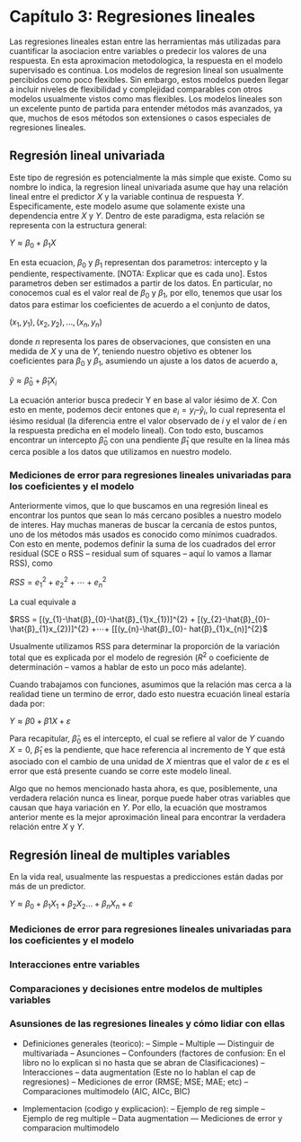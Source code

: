 # Capítulo 3: Regresiones lineales

Las regresiones lineales estan entre las herramientas más utilizadas para cuantificar la asociacion entre variables o predecir los valores de una respuesta. En esta aproximacion metodologica, la respuesta en el modelo supervisado es continua. Los modelos de regresion lineal son usualmente percibidos como poco flexibles. Sin embargo, estos modelos pueden llegar a incluir niveles de flexibilidad y complejidad comparables con otros modelos usualmente vistos como mas flexibles. Los modelos lineales son un excelente punto de partida para entender métodos más avanzados, ya que, muchos de esos métodos son extensiones o casos especiales de regresiones lineales.

## Regresión lineal univariada

Este tipo de regresión es potencialmente la más simple que existe. Como su nombre lo indica, la regresion lineal univariada asume que hay una relación lineal entre el predictor $X$ y la variable continua de respuesta $Y$. Especificamente, este modelo asume que solamente existe una dependencia entre $X$ y $Y$. Dentro de este paradigma, esta relación se representa con la estructura general:

$Y ≈ β_{0} + β_{1}X$

En esta ecuacion, $β_{0}$ y $β_{1}$ representan dos parametros: intercepto y la pendiente, respectivamente. [NOTA: Explicar que es cada uno]. Estos parametros deben ser estimados a partir de los datos. En particular, no conocemos cual es el valor real de $β_{0}$ y $β_{1}$, por ello, tenemos que usar los datos para estimar los coeficientes de acuerdo a el conjunto de datos,

$(x_1, y_1), (x_2, y_2), … , (x_n, y_n)$

donde $n$ representa los pares de observaciones, que consisten en una medida de $X$ y una de $Y$, teniendo nuestro objetivo es obtener los coeficientes para $β_{0}$ y $β_{1}$, asumiendo un ajuste a los datos de acuerdo a, 

$\hat{y} ≈ \hat{β}_{0} + \hat{β}_{1}X_{i}$

La ecuación anterior busca predecir Y en base al valor iésimo de $X$. Con esto en mente, podemos decir entones que $e_{i} = y_{i} – \hat{y}_{i}$, lo cual representa el iésimo residual (la diferencia entre el valor observado de $i$ y el valor de $i$ en la respuesta predicha en el modelo lineal). Con todo esto, buscamos encontrar un intercepto $\hat{β}_{0}$ con una pendiente $\hat{β}_{1}$ que resulte en la línea más cerca posible a los datos que utilizamos en nuestro modelo. 

### Mediciones de error para regresiones lineales univariadas para los coeficientes y el modelo

Anteriormente vimos, que lo que buscamos en una regresión lineal es encontrar los puntos que sean lo más cercano posibles a nuestro modelo de interes. Hay muchas maneras de buscar la cercanía de estos puntos, uno de los métodos más usados es conocido como mínimos cuadrados. Con esto en mente, podemos definir la suma de los cuadrados del error residual (SCE o RSS – residual sum of squares – aquí lo vamos a llamar RSS), como

$RSS = e_{1}^{2} + e_{2}^{2} +⋯+ e_{n}^{2}$

La cual equivale a

$RSS =  [(y_{1}-\hat{β}_{0}-\hat{β}_{1}x_{1})]^{2} + [(y_{2}-\hat{β}_{0}-\hat{β}_{1}x_{2})]^{2} +⋯+ [[(y_{n}-\hat{β}_{0}- hat{β}_{1}x_{n)]^{2}$

Usualmente utilizamos RSS para determinar la proporción de la variación total que es explicada por el modelo de regresión ($R^{2}$ o coeficiente de determinación – vamos a hablar de esto un poco más adelante).

Cuando trabajamos con funciones, asumimos que la relación mas cerca a la realidad tiene un termino de error, dado esto nuestra ecuación lineal estaría dada por:

$Y ≈ β0 + β1X + ε$

Para recapitular, $\hat{β}_{0}$ es el intercepto, el cual se refiere al valor de $Y$ cuando $X = 0$, $\hat{β}_{1}$ es la pendiente, que hace referencia al incremento de Y que está asociado con el cambio de una unidad de $X$ mientras que el valor de $ε$ es el error que está presente cuando se corre este modelo lineal.

Algo que no hemos mencionado hasta ahora, es que, posiblemente, una verdadera relación nunca es linear, porque puede haber otras variables que causan que haya variación en $Y$. Por ello, la ecuación que mostramos anterior mente es la mejor aproximación lineal para encontrar la verdadera relación entre $X$ y $Y$.

  
## Regresión lineal de multiples variables

En la vida real, usualmente las respuestas a predicciones están dadas por más de un predictor.

$Y ≈ β_{0} + β_{1}X_{1} + β_{2}X_{2} … + β_{n}X_{n} + ε$


### Mediciones de error para regresiones lineales univariadas para los coeficientes y el modelo

### Interacciones entre variables

### Comparaciones y decisiones entre modelos de multiples variables

### Asunsiones de las regresiones lineales y cómo lidiar con ellas


- Definiciones generales (teorico):
-- Simple
-- Multiple
--- Distinguir de multivariada
-- Asunciones
-- Confounders (factores de confusion: En el libro no lo explican si no hasta que se abran de Clasificaciones)
-- Interacciones
-- data augmentation (Este no lo hablan el cap de regresiones)
-- Mediciones de error (RMSE; MSE; MAE; etc)
-- Comparaciones multimodelo (AIC, AICc, BIC)

- Implementacion (codigo y explicacion):
-- Ejemplo de reg simple
-- Ejemplo de reg multiple
-- Data augmentation
--- Mediciones de error y comparacion multimodelo
